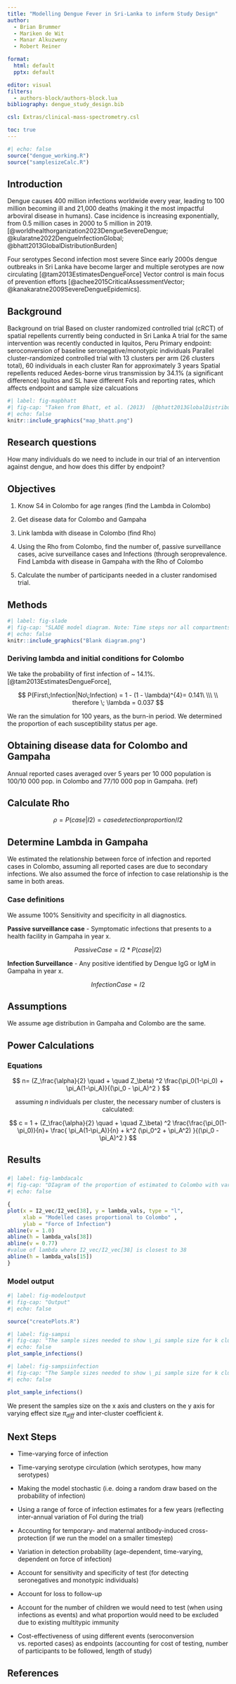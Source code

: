```yaml
---
title: "Modelling Dengue Fever in Sri-Lanka to inform Study Design"
author: 
  - Brian Brummer
  - Mariken de Wit
  - Manar Alkuzweny
  - Robert Reiner

format: 
  html: default
  pptx: default

editor: visual
filters:
  - authors-block/authors-block.lua
bibliography: dengue_study_design.bib

csl: Extras/clinical-mass-spectrometry.csl

toc: true
---
```


```r
#| echo: false
source("dengue_working.R")
source("samplesizeCalc.R")

```

## Introduction

Dengue causes 400 million infections worldwide every year, leading to 100 million becoming ill and 21,000 deaths (making it the most impactful arboviral disease in humans). Case incidence is increasing exponentially, from 0.5 million cases in 2000 to 5 million in 2019.[@worldhealthorganization2023DengueSevereDengue; @kularatne2022DengueInfectionGlobal; @bhatt2013GlobalDistributionBurden]

Four serotypes Second infection most severe Since early 2000s dengue outbreaks in Sri Lanka have become larger and multiple serotypes are now circulating [@tam2013EstimatesDengueForce] Vector control is main focus of prevention efforts [@achee2015CriticalAssessmentVector; @kanakaratne2009SevereDengueEpidemics].

## Background

Background on trial Based on cluster randomized controlled trial (cRCT) of spatial repellents currently being conducted in Sri Lanka A trial for the same intervention was recently conducted in Iquitos, Peru Primary endpoint: seroconversion of baseline seronegative/monotypic individuals Parallel cluster-randomized controlled trial with 13 clusters per arm (26 clusters total), 60 individuals in each cluster Ran for approximately 3 years Spatial repellents reduced Aedes-borne virus transmission by 34.1% (a significant difference) Iquitos and SL have different FoIs and reporting rates, which affects endpoint and sample size calcuations

```r
#| label: fig-mapbhatt
#| fig-cap: "Taken from Bhatt, et al. (2013)  [@bhatt2013GlobalDistributionBurden] , Shows 'a cartogram of the annual number of infections for all ages as a proportion of national or sub-national (China) geographical area.' "
#| echo: false
knitr::include_graphics("map_bhatt.png")
```

## Research questions

How many individuals do we need to include in our trial of an intervention against dengue, and how does this differ by endpoint?

## Objectives

1.  Know S4 in Colombo for age ranges (find the Lambda in Colombo)

2.  Get disease data for Colombo and Gampaha

3.  Link lambda with disease in Colombo (find Rho)

4.  Using the Rho from Colombo, find the number of, passive surveillance cases, acive surveillance cases and Infections (through seroprevalence. Find Lambda with disease in Gampaha with the Rho of Colombo

5.  Calculate the number of participants needed in a cluster randomised trial.

## Methods

```r
#| label: fig-slade
#| fig-cap: "SLADE model diagram. Note: Time steps nor all compartments are displayed."
#| echo: false
knitr::include_graphics("Blank diagram.png")
```

### Deriving lambda and initial conditions for Colombo

We take the probability of first infection of \~ 14.1%.[@tam2013EstimatesDengueForce],

$$
P(First\;Infection|No\;Infection) = 1 - (1 - \lambda)^{4}= 0.141\
\\\
\\
therefore \; \lambda = 0.037
$$

We ran the simulation for 100 years, as the burn-in period. We determined the proportion of each susceptibility status per age.

## Obtaining disease data for Colombo and Gampaha

Annual reported cases averaged over 5 years per 10 000 population is 100/10 000 pop. in Colombo and 77/10 000 pop in Gampaha. (ref)

## Calculate Rho

$$
\rho = P(case|I2)  = case detection proportion/ I2
$$

## Determine Lambda in Gampaha

We estimated the relationship between force of infection and reported cases in Colombo, assuming all reported cases are due to secondary infections. We also assumed the force of infection to case relationship is the same in both areas.

### Case definitions

We assume 100% Sensitivity and specificity in all diagnostics.

**Passive surveillance case** - Symptomatic infections that presents to a health facility in Gampaha in year x.

$$
PassiveCase  = I2*P(case|I2)
$$

**Infection Surveillance** - Any positive identified by Dengue IgG or IgM in Gampaha in year x.

$$
InfectionCase = I2
$$

## Assumptions

We assume age distribution in Gampaha and Colombo are the same.

## Power Calculations

### Equations

$$
n= (Z_\frac{\alpha}{2} \quad + \quad Z_\beta) ^2 \frac{\pi_0(1-\pi_0) + \pi_A(1-\pi_A)}{(\pi_0 - \pi_A)^2 }
$$

$$
\text{assuming} \; n \; \text{individuals per cluster, the necessary number of clusters is calculated:} 
$$

$$
c = 1 + (Z_\frac{\alpha}{2} \quad + \quad Z_\beta) ^2 \frac{\frac{\pi_0(1-\pi_0)}{n}+ \frac{ \pi_A(1-\pi_A)}{n} + k^2 (\pi_0^2 + \pi_A^2) }{(\pi_0 - \pi_A)^2 }
$$

## Results

### 

```r
#| label: fig-lambdacalc
#| fig-cap: "DIagram of the proportion of estimated to Colombo with varying Force of infection. We assume Colombo has a lambda of 0.037 ( derived from Primary infection incidence) and that Gampaha has 77% of the cases in Colombo. We also assume that cases are secondary infections." 
#| echo: false

{
plot(x = I2_vec/I2_vec[38], y = lambda_vals, type = "l", 
     xlab = "Modelled cases proportional to Colombo" , 
     ylab = "Force of Infection")
abline(v = 1.0)
abline(h = lambda_vals[38])
abline(v = 0.77)
#value of lambda where I2_vec/I2_vec[38] is closest to 38
abline(h = lambda_vals[15])
}
```

### Model output

```r
#| label: fig-modeloutput
#| fig-cap: "Output"
#| echo: false

source("createPlots.R")

```

```r
#| label: fig-sampsi
#| fig-cap: "The sample sizes needed to show \_pi sample size for k clusters and n participants."
#| echo: false
plot_sample_infections()
```

```r
#| label: fig-sampsiinfection
#| fig-cap: "The Sample sizes needed to show \_pi sample size for k clusters and n participants."
#| echo: false

plot_sample_infections()

```

We present the samples size on the x axis and clusters on the y axis for varying effect size $\pi_{diff}$ and inter-cluster coefficient $k$.

## Next Steps

-   Time-varying force of infection

-   Time-varying serotype circulation (which serotypes, how many serotypes)

-   Making the model stochastic (i.e. doing a random draw based on the probability of infection)

-   Using a range of force of infection estimates for a few years (reflecting inter-annual variation of FoI during the trial)

-   Accounting for temporary- and maternal antibody-induced cross-protection (if we run the model on a smaller timestep)

-   Variation in detection probability (age-dependent, time-varying, dependent on force of infection)

-   Account for sensitivity and specificity of test (for detecting seronegatives and monotypic individuals)

-   Account for loss to follow-up

-   Account for the number of children we would need to test (when using infections as events) and what proportion would need to be excluded due to existing multitypic immunity

-   Cost-effectiveness of using different events (seroconversion vs. reported cases) as endpoints (accounting for cost of testing, number of participants to be followed, length of study)

## References
